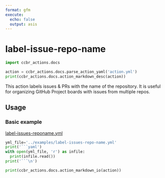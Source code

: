 ```yaml
---
format: gfm
execute:
  echo: false
  output: asis
---
```


# label-issue-repo-name

```python
import ccbr_actions.docs

action = ccbr_actions.docs.parse_action_yaml('action.yml')
print(ccbr_actions.docs.action_markdown_desc(action))
```

This action labels issues & PRs with the name of the repository.
It is useful for organizing GitHub Project boards with issues from multiple repos.

## Usage

### Basic example

[label-issues-reponame.yml](/examples/label-issues-repo-name.yml)

```python
yml_file='../examples/label-issues-repo-name.yml'
print('```yaml')
with open(yml_file, 'r') as infile:
  print(infile.read())
print('```\n')
```


```python
print(ccbr_actions.docs.action_markdown_io(action))
```

